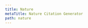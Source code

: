 ```yaml
---
title: Nature
metaTitle: Nature Citation Generator
path: nature
---
```

<?xml version="1.0" encoding="utf-8"?><style xmlns="http://purl.org/net/xbiblio/csl" class="in-text" version="1.0" demote-non-dropping-particle="sort-only" default-locale="en-GB"><info><title>Nature</title><id>http://www.zotero.org/styles/nature</id><link href="http://www.zotero.org/styles/nature" rel="self"/><link href="http://www.nature.com/nature/authors/gta/index.html#a5.4" rel="documentation"/><link href="http://www.nature.com/srep/publish/guidelines#references" rel="documentation"/><author><name>Michael Berkowitz</name><email>mberkowi@gmu.edu</email></author><category citation-format="numeric"/><category field="science"/><category field="generic-base"/><issn>0028-0836</issn><eissn>1476-4687</eissn><updated>2017-05-30T04:20:53+00:00</updated><rights license="http://creativecommons.org/licenses/by-sa/3.0/">This work is licensed under a Creative Commons Attribution-ShareAlike 3.0 License</rights></info><macro name="title"><choose><if type="bill book graphic legal_case legislation motion_picture report song" match="any"><text variable="title" font-style="italic"/></if><else><text variable="title"/></else></choose></macro><macro name="author"><names variable="author"><name sort-separator=", " delimiter=", " and="symbol" initialize-with=". " delimiter-precedes-last="never" name-as-sort-order="all"/><label form="short" prefix=", "/><et-al font-style="italic"/></names></macro><macro name="access"><choose><if variable="volume"/><else-if variable="DOI"><text variable="DOI" prefix="doi:"/></else-if><else-if type="webpage" variable="URL" match="all"><text term="available at" text-case="capitalize-first" suffix=": "/><text variable="URL" suffix=". "/><group prefix="(" suffix=")" delimiter=": "><text term="accessed" text-case="capitalize-first"/><date variable="accessed"><date-part name="day" suffix=" " form="ordinal"/><date-part name="month" suffix=" "/><date-part name="year"/></date></group></else-if></choose></macro><macro name="issuance"><choose><if type="bill book graphic legal_case legislation motion_picture report song thesis chapter paper-conference" match="any"><group delimiter=", " prefix="(" suffix=")."><text variable="publisher" form="long"/><date variable="issued"><date-part name="year"/></date></group></if><else><date prefix="(" suffix=")." variable="issued"><date-part name="year"/></date></else></choose></macro><macro name="container-title"><choose><if type="article-journal"><text variable="container-title" font-style="italic" form="short"/></if><else><text variable="container-title" font-style="italic"/></else></choose></macro><macro name="editor"><choose><if type="chapter paper-conference" match="any"><names variable="editor" prefix="(" suffix=")"><label form="short" suffix=" "/><name and="symbol" delimiter-precedes-last="never" initialize-with=". " name-as-sort-order="all"/></names></if></choose></macro><citation collapse="citation-number"><sort><key variable="citation-number"/></sort><layout vertical-align="sup" delimiter=","><text variable="citation-number"/></layout></citation><bibliography et-al-min="6" et-al-use-first="1" second-field-align="flush" entry-spacing="0" line-spacing="2"><layout><text variable="citation-number" suffix="."/><group delimiter=" "><text macro="author" suffix="."/><text macro="title" suffix="."/><choose><if type="chapter paper-conference" match="any"><text term="in"/></if></choose><text macro="container-title"/><text macro="editor"/><group font-weight="bold"><text variable="volume" suffix=","/></group><text variable="page"/><text macro="issuance"/><text macro="access"/></group></layout></bibliography></style>
